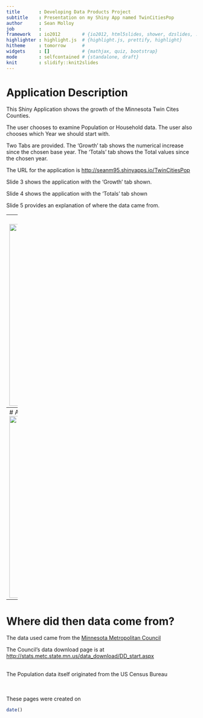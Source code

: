 ```yaml
---
title       : Developing Data Products Project
subtitle    : Presentation on my Shiny App named TwinCitiesPop
author      : Sean Molloy
job         : 
framework   : io2012        # {io2012, html5slides, shower, dzslides, ...}
highlighter : highlight.js  # {highlight.js, prettify, highlight}
hitheme     : tomorrow      # 
widgets     : []            # {mathjax, quiz, bootstrap}
mode        : selfcontained # {standalone, draft}
knit        : slidify::knit2slides
---
```


# Application Description

This Shiny Application shows the growth of the Minnesota Twin Cites Counties. 

The user chooses to examine Population or Household data. The user also chooses which Year we should start with.

Two Tabs are provided. The 'Growth' tab shows the numerical increase since the chosen base year. The 'Totals' tab shows the Total values since the chosen year.

The URL for the application is <a href="http://seanm95.shinyapps.io/TwinCitiesPop">http://seanm95.shinyapps.io/TwinCitiesPop</a>

Slide 3 shows the application with the 'Growth' tab shown.

Slide 4 shows the application with the 'Totals' tab shown

Slide 5 provides an explanation of where the data came from.

---
# Application with the 'Growth' tab shown
<img height=480 width=900 src="assets\img\Growth.png"></img>

---
# Application with the 'Totals' tab shown
<img height=480 width=900 src="assets\img\Totals.png"></img>

---
# Where did then data come from?

The data used came from the <a href="http://metrocouncil.org/">Minnesota Metropolitan Council</a>
<br/>
<p>The Council's data download page is at <a href="http://stats.metc.state.mn.us/data_download/DD_start.aspx">http://stats.metc.state.mn.us/data_download/DD_start.aspx</a></p>
<br/>
The Population data itself originated from the US Census Bureau
<br/>
<br/>
<br/>

These pages were created on
```r
date()
```



